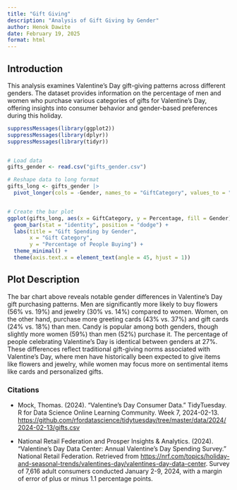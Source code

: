 ```yaml
---
title: "Gift Giving"
description: "Analysis of Gift Giving by Gender"
author: Henok Dawite
date: February 19, 2025
format: html
---
```


## Introduction

This analysis examines Valentine's Day gift-giving patterns across different genders. The dataset provides information on the percentage of men and women who purchase various categories of gifts for Valentine's Day, offering insights into consumer behavior and gender-based preferences during this holiday.

```r
suppressMessages(library(ggplot2))
suppressMessages(library(dplyr))
suppressMessages(library(tidyr))


# Load data
gifts_gender <- read.csv("gifts_gender.csv")

# Reshape data to long format
gifts_long <- gifts_gender |>
  pivot_longer(cols = -Gender, names_to = "GiftCategory", values_to = "Percentage")


# Create the bar plot
ggplot(gifts_long, aes(x = GiftCategory, y = Percentage, fill = Gender)) +
  geom_bar(stat = "identity", position = "dodge") +
  labs(title = "Gift Spending by Gender", 
       x = "Gift Category", 
       y = "Percentage of People Buying") +
  theme_minimal() +
  theme(axis.text.x = element_text(angle = 45, hjust = 1))
```

## Plot Description

The bar chart above reveals notable gender differences in Valentine's Day gift purchasing patterns. Men are significantly more likely to buy flowers (56% vs. 19%) and jewelry (30% vs. 14%) compared to women. Women, on the other hand, purchase more greeting cards (43% vs. 37%) and gift cards (24% vs. 18%) than men. Candy is popular among both genders, though slightly more women (59%) than men (52%) purchase it. The percentage of people celebrating Valentine's Day is identical between genders at 27%. These differences reflect traditional gift-giving norms associated with Valentine's Day, where men have historically been expected to give items like flowers and jewelry, while women may focus more on sentimental items like cards and personalized gifts.

### Citations

-   Mock, Thomas. (2024). "Valentine's Day Consumer Data." TidyTuesday. R for Data Science Online Learning Community. Week 7, 2024-02-13. <https://github.com/rfordatascience/tidytuesday/tree/master/data/2024/2024-02-13/gifts.csv>

-   National Retail Federation and Prosper Insights & Analytics. (2024). "Valentine's Day Data Center: Annual Valentine's Day Spending Survey." National Retail Federation. Retrieved from <https://nrf.com/topics/holiday-and-seasonal-trends/valentines-day/valentines-day-data-center>. Survey of 7,616 adult consumers conducted January 2-9, 2024, with a margin of error of plus or minus 1.1 percentage points.
